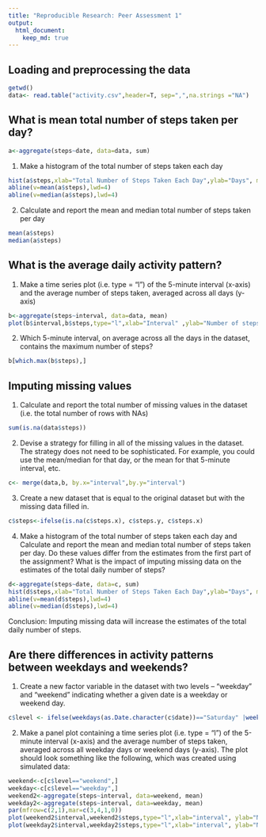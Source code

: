 ```yaml
---
title: "Reproducible Research: Peer Assessment 1"
output: 
  html_document:
    keep_md: true
---
```



## Loading and preprocessing the data
```r
getwd()
data<- read.table("activity.csv",header=T, sep=",",na.strings ="NA")
```

## What is mean total number of steps taken per day?

```r
a<-aggregate(steps~date, data=data, sum)
```

1. Make a histogram of the total number of steps taken each day
```r
hist(a$steps,xlab="Total Number of Steps Taken Each Day",ylab="Days", main="")
abline(v=mean(a$steps),lwd=4)
abline(v=median(a$steps),lwd=4)
```

2. Calculate and report the mean and median total number of steps taken per day

```r
mean(a$steps)
median(a$steps)
```

## What is the average daily activity pattern?
1. Make a time series plot (i.e. type = "l") of the 5-minute interval (x-axis) and the average number of steps taken, averaged across all days (y-axis)
```r
b<-aggregate(steps~interval, data=data, mean)
plot(b$interval,b$steps,type="l",xlab="Interval" ,ylab="Number of steps")
```

2. Which 5-minute interval, on average across all the days in the dataset, contains the maximum number of steps?
```r
b[which.max(b$steps),]
```

## Imputing missing values

1. Calculate and report the total number of missing values in the dataset (i.e. the total number of rows with NAs)
```r
sum(is.na(data$steps))
```
2. Devise a strategy for filling in all of the missing values in the dataset. The strategy does not need to be sophisticated. For example, you could use the mean/median for that day, or the mean for that 5-minute interval, etc.
```r
c<- merge(data,b, by.x="interval",by.y="interval")
```
3. Create a new dataset that is equal to the original dataset but with the missing data filled in.
```r
c$steps<-ifelse(is.na(c$steps.x), c$steps.y, c$steps.x)
```
4. Make a histogram of the total number of steps taken each day and Calculate and report the mean and median total number of steps taken per day. Do these values differ from the estimates from the first part of the assignment? What is the impact of imputing missing data on the estimates of the total daily number of steps?
```r
d<-aggregate(steps~date, data=c, sum)
hist(d$steps,xlab="Total Number of Steps Taken Each Day",ylab="Days", main="")
abline(v=mean(d$steps),lwd=4)
abline(v=median(d$steps),lwd=4)
```
Conclusion: Imputing missing data will increase the estimates of the total daily number of steps.


## Are there differences in activity patterns between weekdays and weekends?

1. Create a new factor variable in the dataset with two levels -- "weekday" and "weekend" indicating whether a given date is a weekday or weekend day.
```r
c$level <- ifelse(weekdays(as.Date.character(c$date))=="Saturday" |weekdays(as.Date.character(c$date))=="Sunday", "weekend", "weekday")
```
2. Make a panel plot containing a time series plot (i.e. type = "l") of the 5-minute interval (x-axis) and the average number of steps taken, averaged across all weekday days or weekend days (y-axis). The plot should look something like the following, which was created using simulated data:
```r
weekend<-c[c$level=="weekend",]
weekday<-c[c$level=="weekday",]
weekend2<-aggregate(steps~interval, data=weekend, mean)
weekday2<-aggregate(steps~interval, data=weekday, mean)
par(mfrow=c(2,1),mar=c(3,4,1,0))
plot(weekend2$interval,weekend2$steps,type="l",xlab="interval", ylab="Number of steps", main="Weekend")
plot(weekday2$interval,weekday2$steps,type="l",xlab="interval", ylab="Number of steps", main="Weekday")
```
